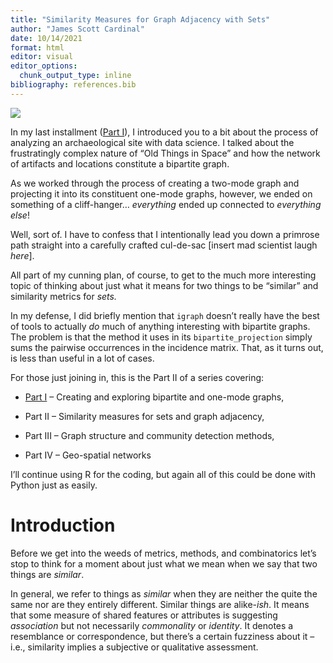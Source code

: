 ```yaml
---
title: "Similarity Measures for Graph Adjacency with Sets"
author: "James Scott Cardinal"
date: 10/14/2021
format: html
editor: visual
editor_options: 
  chunk_output_type: inline
bibliography: references.bib
---
```


![](archaeo_DS_mine.png)

In my last installment ([Part I](https://medium.com/p/648a2f20d389)), I introduced you to a bit about the process of analyzing an archaeological site with data science. I talked about the frustratingly complex nature of "Old Things in Space" and how the network of artifacts and locations constitute a bipartite graph.

As we worked through the process of creating a two-mode graph and projecting it into its constituent one-mode graphs, however, we ended on something of a cliff-hanger... *everything* ended up connected to *everything else*!

Well, sort of. I have to confess that I intentionally lead you down a primrose path straight into a carefully crafted cul-de-sac \[insert mad scientist laugh *here*\].

<!-- ![Photo by [Gabriel Soto](https://medium.com/r/?url=https%3A%2F%2Funsplash.com%2F%40gabriel_soto%3Futm_source%3Dmedium%26utm_medium%3Dreferral) on [Unsplash](https://medium.com/r/?url=https%3A%2F%2Funsplash.com%3Futm_source%3Dmedium%26utm_medium%3Dreferral)](DeadEndSign.jpg){fig-alt="\"Dead End\" sign looming"} -->

All part of my cunning plan, of course, to get to the much more interesting topic of thinking about just what it means for two things to be "similar" and similarity metrics for *sets.*

In my defense, I did briefly mention that `igraph` doesn't really have the best of tools to actually *do* much of anything interesting with bipartite graphs. The problem is that the method it uses in its `bipartite_projection` simply sums the pairwise occurrences in the incidence matrix. That, as it turns out, is less than useful in a lot of cases.

For those just joining in, this is the Part II of a series covering:

-   [Part I](https://medium.com/p/648a2f20d389) -- Creating and exploring bipartite and one-mode graphs,

-   Part II -- Similarity measures for sets and graph adjacency,

-   Part III -- Graph structure and community detection methods,

-   Part IV -- Geo-spatial networks

I'll continue using R for the coding, but again all of this could be done with Python just as easily.

# Introduction

Before we get into the weeds of metrics, methods, and combinatorics let's stop to think for a moment about just what we mean when we say that two things are *similar*.

In general, we refer to things as *similar* when they are neither the quite the same nor are they entirely different. Similar things are alike-*ish*. It means that some measure of shared features or attributes is suggesting *association* but not necessarily *commonality* or *identity*. It denotes a resemblance or correspondence, but there's a certain fuzziness about it -- i.e., similarity implies a subjective or qualitative assessment.
